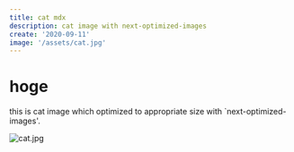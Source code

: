 ```yaml
---
title: cat mdx
description: cat image with next-optimized-images
create: '2020-09-11'
image: '/assets/cat.jpg'
---
```


# hoge
this is cat image which optimized to appropriate size with `next-optimized-images'.

![cat.jpg](/assets/cat.jpg)

